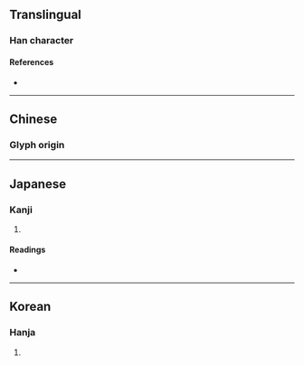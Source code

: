 {{character info/new}}
{{also|備}}
==Translingual==

===Han character===
{{Han char|rn=9|rad=人|as=08|sn=10|four=|canj=OHEW|ids=⿰亻⿱夂田}}

====References====
* {{Han ref|kx=0106.220|dkj=00737|dj=0227.050|hdz=10182.040|uh=4FFB|ud=20475}}

----

==Chinese==
{{zh-forms}}

===Glyph origin===
{{Han etym}}
{{zh-see|備|v}}

----

==Japanese==

===Kanji===
{{ja-kanji|grade=|rs=人08}}

# {{defn|lang=ja|sort=人08}}

====Readings====
* {{ja-readings|on=[[び]] (bi)|kun=}}

----

==Korean==

===Hanja===
{{ko-hanja|hangeul=기|rv=i|mr=i}}

# {{defn|lang=ko|sort=人08}}